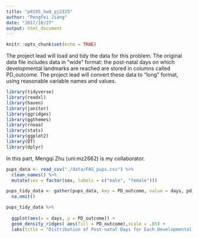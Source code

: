 ```yaml
---
title: "p8105_hw4_pj2325"
author: "Pengfei Jiang"
date: "2017/10/27"
output: html_document
---
```


```r
knitr::opts_chunk$set(echo = TRUE)
```

The project lead will load and tidy the data for this problem. The original data file includes data in “wide” format: the post-natal days on which developmental landmarks are reached are stored in columns called PD_outcome. The project lead will convert these data to “long” format, using reasonable variable names and values.

```r
library(tidyverse)
library(readxl)
library(haven)
library(janitor)
library(ggridges)
library(ggthemes)
library(rnoaa)
library(stats)
library(ggplot2)
library(DT)
library(dplyr)
```

In this part, Mengqi Zhu (uni:mz2662) is my collaborator.

```r
pups_data <- read_csv("./data/FAS_pups.csv") %>%
  clean_names() %>%
  mutate(sex = factor(sex, labels = c("male", "female")))

pups_tidy_data <- gather(pups_data, key = PD_outcome, value = days, pd_ears: pd_walk) %>%
  na.omit()
```

```r
pups_tidy_data %>% 
  
  ggplot(aes(x = days, y = PD_outcome)) + 
  geom_density_ridges( aes(fill = PD_outcome),scale = .85) + 
  labs(title = "Distribution of Post-natal Days for Each Developmental Landmark", x = "Days", y = "PD_Landmarks")
```

